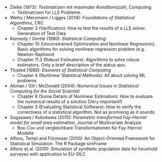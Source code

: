 - Zielke (1973): *Testmatrizen mit maximaler Konditionszahl*, Computing
    - Testmatrizen für LLS Probleme.

- Weihs / Mersmann / Ligges (2014): *Foundations of Statistical Algorithms*,
    CRC
    - Chapter 3 (Varification): How to test the results of a LLS solver.
        Generation of Test Data

- Kennedy / Gentle (1980): *Statistical Computing*
    - Chapter 10 (Unconstrained Optimization and Nonlinear Regression):
    Basic algorithms for solving nonlinear regression problem (e.g.
    Newton-Raphson)
    - Chapter 11.3 (Robust Estimators): Algorithms to solve robust
    estimators. Only a brief description of the status quo.

- Thisted (1988): *Elements of Statistical Computing*
    - Chapter 4 (Nonlinear Statistical Methods): All about solving ML
        problems
    
- Altman / Gill / McDonald (2004): *Numerical Issues in Statistical
    Computing for the Social Scientist*
    - Chapter 8 (Some Details of Nonlinear Estimation): How to evaluate the
    numerical results of a solution (Very important!)
    - Chapter 3 (Evaluating Statistical Software): How to verify the
    correctness of a statistical algorithm. Not as promising as it sounds.

- Sugasawa / Kubokawa (2015): *Parametric transformed Fay–Herriot model for
    small area estimation*, Journal of Multivariate Analysis
    - Box-Cox und vergleichbare Transformationen für Fay-Herriot Modelle

- Alfons, Templ and Filzmoser (2010): An Object-Oriented Framework for Statistical Simulation: The R Package simFrame
- Alfons et.al. (2010): Simulation of synthetic population data for houshold surveyes with application to EU-SILC
